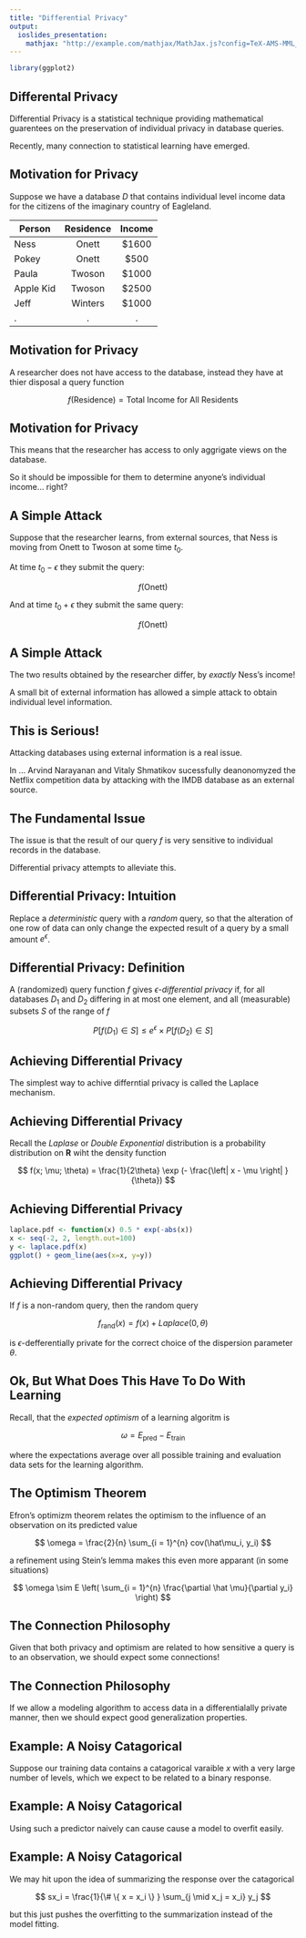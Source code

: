 ```yaml
---
title: "Differential Privacy"
output:
  ioslides_presentation:
    mathjax: "http://example.com/mathjax/MathJax.js?config=TeX-AMS-MML_HTMLorMML"
---
```


```r
library(ggplot2)
```

## Differental Privacy

Differential Privacy is a statistical technique providing mathematical guarentees on the preservation of individual privacy in database queries. 

Recently, many connection to statistical learning have emerged.


## Motivation for Privacy

Suppose we have a database $D$ that contains individual level income data for the citizens of the imaginary country of Eagleland.

| Person    | Residence | Income |
| --------- |:---------:|:------:|
| Ness      | Onett     | $1600  |
| Pokey     | Onett     | $500   | 
| Paula     | Twoson    | $1000  |
| Apple Kid | Twoson    | $2500  |
| Jeff      | Winters   | $1000  |
| .         | .         | .      |


## Motivation for Privacy

A researcher does not have access to the database, instead they have at thier disposal a query function

$$ f(\text{Residence}) = \text{Total Income for All Residents} $$


## Motivation for Privacy

This means that the researcher has access to only aggrigate views on the database.

So it should be impossible for them to determine anyone's individual income... right?


## A Simple Attack

Suppose that the researcher learns, from external sources, that Ness is moving from Onett to Twoson at some time $t_0$.

At time $t_0 - \epsilon$ they submit the query:

$$ f(\text{Onett}) $$

And at time $t_0 + \epsilon$ they submit the same query:

$$ f(\text{Onett}) $$


## A Simple Attack

The two results obtained by the researcher differ, by *exactly* Ness's income!

A small bit of external information has allowed a simple attack to obtain individual level information.


## This is Serious!

Attacking databases using external information is a real issue.

In ... Arvind Narayanan and Vitaly Shmatikov sucessfully deanonomyzed the Netflix competition data by attacking with the IMDB database as an external source.


## The Fundamental Issue

The issue is that the result of our query $f$ is very sensitive to individual records in the database.

Differential privacy attempts to alleviate this.


## Differential Privacy: Intuition

Replace a *deterministic* query with a *random* query, so that the alteration of one row of data can only change the expected result of a query by a small amount $e^\epsilon$.


## Differential Privacy: Definition

A (randomized) query function $f$ gives $\epsilon$-*differential privacy* if, for all databases $D_1$ and $D_2$ differing in at most one element, and all (measurable) subsets $S$ of the range of $f$

$$ P[f(D_1) \in S] \leq e^\epsilon \times P[f(D_2) \in S] $$


## Achieving Differential Privacy

The simplest way to achive differntial privacy is called the Laplace mechanism.


## Achieving Differential Privacy

Recall the *Laplase* or *Double Exponential* distribution is a probability distribution on $\mathbf{R}$ wiht the density function

$$ f(x; \mu; \theta) = \frac{1}{2\theta} \exp (- \frac{\left| x - \mu \right| }{\theta}) $$


## Achieving Differential Privacy

```r
laplace.pdf <- function(x) 0.5 * exp(-abs(x))
x <- seq(-2, 2, length.out=100)
y <- laplace.pdf(x)
ggplot() + geom_line(aes(x=x, y=y))
```


## Achieving Differential Privacy

If $f$ is a non-random query, then the random query

$$ f_{\text{rand}}(x) = f(x) + Laplace(0, \theta) $$

is $\epsilon$-defferentially private for the correct choice of the dispersion parameter $\theta$.


## Ok, But What Does This Have To Do With Learning

Recall, that the *expected optimism* of a learning algoritm is

$$ \omega = E_{\text{pred}} - E_{\text{train}} $$

where the expectations average over all possible training and evaluation data sets for the learning algorithm.


## The Optimism Theorem

Efron's optimizm theorem relates the optimism to the influence of an observation on its predicted value

$$ \omega = \frac{2}{n} \sum_{i = 1}^{n} cov(\hat\mu_i, y_i) $$

a refinement using Stein's lemma makes this even more apparant (in some situations)

$$ \omega \sim E \left( \sum_{i = 1}^{n} \frac{\partial \hat \mu}{\partial y_i} \right) $$


## The Connection Philosophy

Given that both privacy and optimism are related to how sensitive a query is to an observation, we should expect some connections!


## The Connection Philosophy

If we allow a modeling algorithm to access data in a differentialally private manner, then we should expect good generalization properties.


## Example: A Noisy Catagorical

Suppose our training data contains a catagorical varaible $x$ with a very large number of levels, which we expect to be related to a binary response.


## Example: A Noisy Catagorical

Using such a predictor naively can cause cause a model to overfit easily.


## Example: A Noisy Catagorical

We may hit upon the idea of summarizing the response over the catagorical

$$ sx_i = \frac{1}{\# \{ x = x_i \} }  \sum_{j \mid x_j = x_i} y_j $$

but this just pushes the overfitting to the summarization instead of the model fitting.





